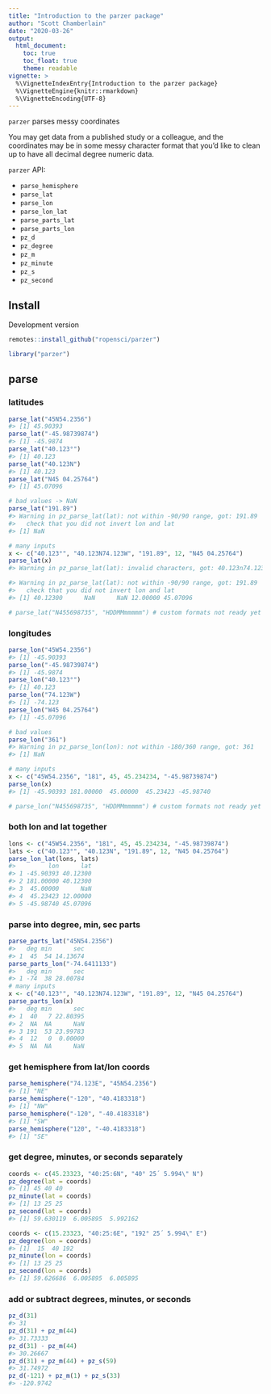 ```yaml
---
title: "Introduction to the parzer package"
author: "Scott Chamberlain"
date: "2020-03-26"
output:
  html_document:
    toc: true
    toc_float: true
    theme: readable
vignette: >
  %\VignetteIndexEntry{Introduction to the parzer package}
  %\VignetteEngine{knitr::rmarkdown}
  %\VignetteEncoding{UTF-8}
---
```





`parzer` parses messy coordinates

You may get data from a published study or a colleague, and the coordinates
may be in some messy character format that you'd like to clean up to have 
all decimal degree numeric data.

`parzer` API:

 - `parse_hemisphere`
 - `parse_lat`
 - `parse_lon`
 - `parse_lon_lat`
 - `parse_parts_lat`
 - `parse_parts_lon`
 - `pz_d`
 - `pz_degree`
 - `pz_m`
 - `pz_minute`
 - `pz_s`
 - `pz_second`


## Install

Development version


```r
remotes::install_github("ropensci/parzer")
```


```r
library("parzer")
```

## parse

### latitudes


```r
parse_lat("45N54.2356")
#> [1] 45.90393
parse_lat("-45.98739874")
#> [1] -45.9874
parse_lat("40.123°")
#> [1] 40.123
parse_lat("40.123N")
#> [1] 40.123
parse_lat("N45 04.25764")
#> [1] 45.07096

# bad values -> NaN
parse_lat("191.89")
#> Warning in pz_parse_lat(lat): not within -90/90 range, got: 191.89
#>   check that you did not invert lon and lat
#> [1] NaN

# many inputs
x <- c("40.123°", "40.123N74.123W", "191.89", 12, "N45 04.25764")
parse_lat(x)
#> Warning in pz_parse_lat(lat): invalid characters, got: 40.123n74.123w

#> Warning in pz_parse_lat(lat): not within -90/90 range, got: 191.89
#>   check that you did not invert lon and lat
#> [1] 40.12300      NaN      NaN 12.00000 45.07096

# parse_lat("N455698735", "HDDMMmmmmm") # custom formats not ready yet
```

### longitudes


```r
parse_lon("45W54.2356")
#> [1] -45.90393
parse_lon("-45.98739874")
#> [1] -45.9874
parse_lon("40.123°")
#> [1] 40.123
parse_lon("74.123W")
#> [1] -74.123
parse_lon("W45 04.25764")
#> [1] -45.07096

# bad values
parse_lon("361")
#> Warning in pz_parse_lon(lon): not within -180/360 range, got: 361
#> [1] NaN

# many inputs
x <- c("45W54.2356", "181", 45, 45.234234, "-45.98739874")
parse_lon(x)
#> [1] -45.90393 181.00000  45.00000  45.23423 -45.98740

# parse_lon("N455698735", "HDDMMmmmmm") # custom formats not ready yet
```

### both lon and lat together


```r
lons <- c("45W54.2356", "181", 45, 45.234234, "-45.98739874")
lats <- c("40.123°", "40.123N", "191.89", 12, "N45 04.25764")
parse_lon_lat(lons, lats)
#>         lon      lat
#> 1 -45.90393 40.12300
#> 2 181.00000 40.12300
#> 3  45.00000      NaN
#> 4  45.23423 12.00000
#> 5 -45.98740 45.07096
```

### parse into degree, min, sec parts


```r
parse_parts_lat("45N54.2356")
#>   deg min      sec
#> 1  45  54 14.13674
parse_parts_lon("-74.6411133")
#>   deg min      sec
#> 1 -74  38 28.00784
# many inputs
x <- c("40.123°", "40.123N74.123W", "191.89", 12, "N45 04.25764")
parse_parts_lon(x)
#>   deg min      sec
#> 1  40   7 22.80395
#> 2  NA  NA      NaN
#> 3 191  53 23.99783
#> 4  12   0  0.00000
#> 5  NA  NA      NaN
```

### get hemisphere from lat/lon coords


```r
parse_hemisphere("74.123E", "45N54.2356")
#> [1] "NE"
parse_hemisphere("-120", "40.4183318")
#> [1] "NW"
parse_hemisphere("-120", "-40.4183318")
#> [1] "SW"
parse_hemisphere("120", "-40.4183318")
#> [1] "SE"
```

### get degree, minutes, or seconds separately


```r
coords <- c(45.23323, "40:25:6N", "40° 25´ 5.994\" N")
pz_degree(lat = coords)
#> [1] 45 40 40
pz_minute(lat = coords)
#> [1] 13 25 25
pz_second(lat = coords)
#> [1] 59.630119  6.005895  5.992162

coords <- c(15.23323, "40:25:6E", "192° 25´ 5.994\" E")
pz_degree(lon = coords)
#> [1]  15  40 192
pz_minute(lon = coords)
#> [1] 13 25 25
pz_second(lon = coords)
#> [1] 59.626686  6.005895  6.005895
```

### add or subtract degrees, minutes, or seconds


```r
pz_d(31)
#> 31
pz_d(31) + pz_m(44)
#> 31.73333
pz_d(31) - pz_m(44)
#> 30.26667
pz_d(31) + pz_m(44) + pz_s(59)
#> 31.74972
pz_d(-121) + pz_m(1) + pz_s(33)
#> -120.9742
```
